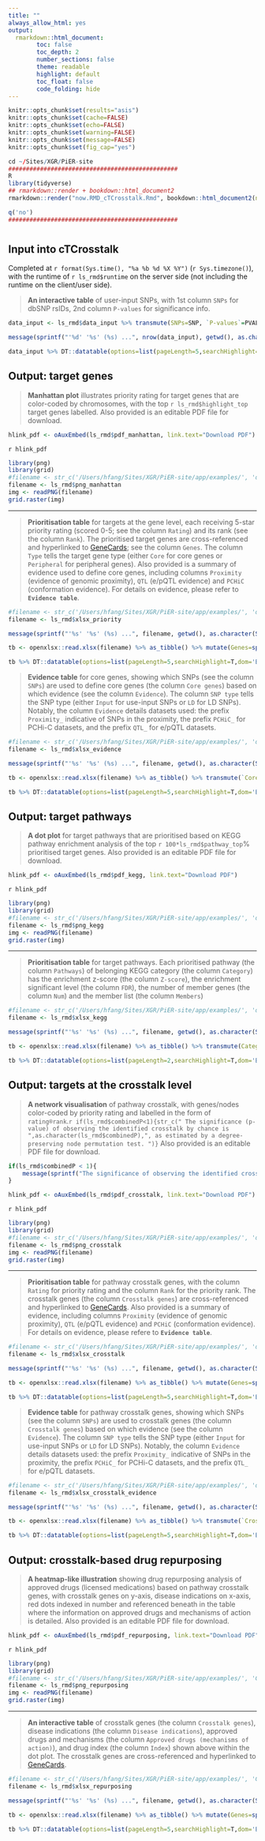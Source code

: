 ```yaml
---
title: ""
always_allow_html: yes
output:
  rmarkdown::html_document:
        toc: false
        toc_depth: 2
        number_sections: false
        theme: readable
        highlight: default
        toc_float: false
        code_folding: hide
---
```


```r
knitr::opts_chunk$set(results="asis")
knitr::opts_chunk$set(cache=FALSE)
knitr::opts_chunk$set(echo=FALSE)
knitr::opts_chunk$set(warning=FALSE)
knitr::opts_chunk$set(message=FALSE)
knitr::opts_chunk$set(fig_cap="yes")
```

```r
cd ~/Sites/XGR/PiER-site
################################################
R
library(tidyverse)
## rmarkdown::render + bookdown::html_document2
rmarkdown::render("now.RMD_cTCrosstalk.Rmd", bookdown::html_document2(number_sections=F,theme="readable", hightlight="default"), output_dir="/Users/hfang/Sites/XGR/PiER-site/app/examples")

q('no')
################################################
```


# {.tabset .tabset-fade}


## **Input into cTCrosstalk**
Completed at `r format(Sys.time(), "%a %b %d %X %Y")` (`r Sys.timezone()`), with the runtime of `r ls_rmd$runtime` on the server side (not including the runtime on the client/user side).

> **An interactive table** of user-input SNPs, with 1st column `SNPs` for dbSNP rsIDs, 2nd column `P-values` for significance info.

```r
data_input <- ls_rmd$data_input %>% transmute(SNPs=SNP, `P-values`=PVALUE)

message(sprintf("'%d' '%s' (%s) ...", nrow(data_input), getwd(), as.character(Sys.time())), appendLF=TRUE)

data_input %>% DT::datatable(options=list(pageLength=5,searchHighlight=T,dom='Bfrtip',buttons=c('csv','copy'), dom='t',scrollX=T), style='default', caption="", rownames=FALSE, escape=F, extensions=c('Buttons'))
```


## **Output: target genes**

> **Manhattan plot** illustrates priority rating for target genes that are color-coded by chromosomes, with the top `r ls_rmd$highlight_top` target genes labelled. Also provided is an editable PDF file for download.

```r
hlink_pdf <- oAuxEmbed(ls_rmd$pdf_manhattan, link.text="Download PDF")
```
<div class="text-right">`r hlink_pdf`</div>

```r
library(png)
library(grid)
#filename <- str_c('/Users/hfang/Sites/XGR/PiER-site/app/examples/', 'dTarget_manhattan.png')
filename <- ls_rmd$png_manhattan
img <- readPNG(filename)
grid.raster(img)
```

<hr>

> **Prioritisation table** for targets at the gene level, each receiving 5-star priority rating (scored 0-5; see the column `Rating`) and its rank (see the column `Rank`). The prioritised target genes are cross-referenced and hyperlinked to [GeneCards](https://www.genecards.org); see the column `Genes`. The column `Type` tells the target gene type (either `Core` for core genes or `Peripheral` for peripheral genes). Also provided is a summary of evidence used to define core genes, including columns `Proximity` (evidence of genomic proximity), `QTL` (e/pQTL evidence) and `PCHiC` (conformation evidence). For details on evidence, please refer to **`Evidence table`**.

```r
#filename <- str_c('/Users/hfang/Sites/XGR/PiER-site/app/examples/', 'dTarget_priority.xlsx')
filename <- ls_rmd$xlsx_priority

message(sprintf("'%s' '%s' (%s) ...", filename, getwd(), as.character(Sys.time())), appendLF=TRUE)

tb <- openxlsx::read.xlsx(filename) %>% as_tibble() %>% mutate(Genes=sprintf("<a href='https://www.genecards.org/cgi-bin/carddisp.pl?gene=%s' target='%s''>%s</a>", Gene, Gene, Gene)) %>% transmute(Genes, Rank, Rating, Type, Proximity, QTL, PCHiC, Description)

tb %>% DT::datatable(options=list(pageLength=5,searchHighlight=T,dom='Bfrtip',buttons=c('csv','copy'), dom='t',scrollX=T), style='default', caption="", rownames=FALSE, escape=F, extensions=c('Buttons'))
```

> **Evidence table** for core genes, showing which SNPs (see the column `SNPs`) are used to define core genes (the column `Core genes`) based on which evidence (see the column `Evidence`). The column `SNP type` tells the SNP type (either `Input` for use-input SNPs or `LD` for LD SNPs). Notably, the column `Evidence` details datasets used: the prefix `Proximity_` indicative of SNPs in the proximity, the prefix `PCHiC_` for PCHi-C datasets, and the prefix `QTL_` for e/pQTL datasets.

```r
#filename <- str_c('/Users/hfang/Sites/XGR/PiER-site/app/examples/', 'dTarget_evidence.xlsx')
filename <- ls_rmd$xlsx_evidence

message(sprintf("'%s' '%s' (%s) ...", filename, getwd(), as.character(Sys.time())), appendLF=TRUE)

tb <- openxlsx::read.xlsx(filename) %>% as_tibble() %>% transmute(`Core genes`=Gene, SNPs=SNP, `SNP type`=SNP_type, Evidence)

tb %>% DT::datatable(options=list(pageLength=5,searchHighlight=T,dom='Bfrtip',buttons=c('csv','copy'), dom='t',scrollX=T), style='default', caption="", rownames=FALSE, escape=F, extensions=c('Buttons'))
```


## **Output: target pathways**

> **A dot plot** for target pathways that are prioritised based on KEGG pathway enrichment analysis of the top `r 100*ls_rmd$pathway_top`% prioritised target genes. Also provided is an editable PDF file for download.

```r
hlink_pdf <- oAuxEmbed(ls_rmd$pdf_kegg, link.text="Download PDF")
```
<div class="text-right">`r hlink_pdf`</div>


```r
library(png)
library(grid)
#filename <- str_c('/Users/hfang/Sites/XGR/PiER-site/app/examples/', 'dTarget_KEGG.png')
filename <- ls_rmd$png_kegg
img <- readPNG(filename)
grid.raster(img)
```

<hr>

> **Prioritisation table** for target pathways. Each prioritised pathway (the column `Pathways`) of belonging KEGG category (the column `Category`) has the enrichment z-score (the column `Z-score`), the enrichment significant level (the column `FDR`), the number of member genes (the column `Num`) and the member list (the column `Members`)

```r
#filename <- str_c('/Users/hfang/Sites/XGR/PiER-site/app/examples/', 'dTarget_KEGG.xlsx')
filename <- ls_rmd$xlsx_kegg

message(sprintf("'%s' '%s' (%s) ...", filename, getwd(), as.character(Sys.time())), appendLF=TRUE)

tb <- openxlsx::read.xlsx(filename) %>% as_tibble() %>% transmute(Category=namespace, Pathways=name, `Z-score`=zscore, FDR=signif(adjp,digits=4), Num=nO, Members=overlap) %>% arrange(FDR)

tb %>% DT::datatable(options=list(pageLength=2,searchHighlight=T,dom='Bfrtip',buttons=c('csv','copy'), dom='t',scrollX=T), style='default', caption="", rownames=FALSE, escape=F, extensions=c('Buttons'))
```


## **Output: targets at the crosstalk level**

> **A network visualisation** of pathway crosstalk, with genes/nodes color-coded by priority rating and labelled in the form of `rating®rank`.`r if(ls_rmd$combinedP<1){str_c(" The significance (p-value) of observing the identified crosstalk by chance is ",as.character(ls_rmd$combinedP),", as estimated by a degree-preserving node permutation test. ")}` Also provided is an editable PDF file for download.

```r
if(ls_rmd$combinedP < 1){
	message(sprintf("The significance of observing the identified crosstalk by chance: P-value = %1.2e (estimated by a degree-preserving node permutation test).", ls_rmd$combinedP), appendLF=TRUE)
}
```

```r
hlink_pdf <- oAuxEmbed(ls_rmd$pdf_crosstalk, link.text="Download PDF")
```
<div class="text-right">`r hlink_pdf`</div>

```r
library(png)
library(grid)
#filename <- str_c('/Users/hfang/Sites/XGR/PiER-site/app/examples/', 'dTarget_crosstalk.png')
filename <- ls_rmd$png_crosstalk
img <- readPNG(filename)
grid.raster(img)
```

<hr>

> **Prioritisation table** for pathway crosstalk genes, with the column `Rating` for priority rating and the column `Rank` for the priority rank. The crosstalk genes (the column `Crosstalk genes`) are cross-referenced and hyperlinked to [GeneCards](https://www.genecards.org). Also provided is a summary of evidence, including columns `Proximity` (evidence of genomic proximity), `QTL` (e/pQTL evidence) and `PCHiC` (conformation evidence). For details on evidence, please refere to **`Evidence table`**.

```r
#filename <- str_c('/Users/hfang/Sites/XGR/PiER-site/app/examples/', 'dTarget_crosstalk.xlsx')
filename <- ls_rmd$xlsx_crosstalk

message(sprintf("'%s' '%s' (%s) ...", filename, getwd(), as.character(Sys.time())), appendLF=TRUE)

tb <- openxlsx::read.xlsx(filename) %>% as_tibble() %>% mutate(Genes=sprintf("<a href='https://www.genecards.org/cgi-bin/carddisp.pl?gene=%s' target='%s''>%s</a>", Gene, Gene, Gene)) %>% transmute(`Crosstalk genes`=Genes, Rank, Rating, Proximity, QTL, PCHiC, Description)

tb %>% DT::datatable(options=list(pageLength=5,searchHighlight=T,dom='Bfrtip',buttons=c('csv','copy'), dom='t',scrollX=T), style='default', caption="", rownames=FALSE, escape=F, extensions=c('Buttons'))
```

> **Evidence table** for pathway crosstalk genes, showing which SNPs (see the column `SNPs`) are used to crosstalk genes (the column `Crosstalk genes`) based on which evidence (see the column `Evidence`). The column `SNP type` tells the SNP type (either `Input` for use-input SNPs or `LD` for LD SNPs). Notably, the column `Evidence` details datasets used: the prefix `Proximity_` indicative of SNPs in the proximity, the prefix `PCHiC_` for PCHi-C datasets, and the prefix `QTL_` for e/pQTL datasets.

```r
#filename <- str_c('/Users/hfang/Sites/XGR/PiER-site/app/examples/', 'dTarget_crosstalk_evidence.xlsx')
filename <- ls_rmd$xlsx_crosstalk_evidence

message(sprintf("'%s' '%s' (%s) ...", filename, getwd(), as.character(Sys.time())), appendLF=TRUE)

tb <- openxlsx::read.xlsx(filename) %>% as_tibble() %>% transmute(`Crosstalk genes`=Gene, SNPs=SNP, `SNP type`=SNP_type, Evidence)

tb %>% DT::datatable(options=list(pageLength=5,searchHighlight=T,dom='Bfrtip',buttons=c('csv','copy'), dom='t',scrollX=T), style='default', caption="", rownames=FALSE, escape=F, extensions=c('Buttons'))
```


## **Output: crosstalk-based drug repurposing**

> **A heatmap-like illustration** showing drug repurposing analysis of approved drugs (licensed medications) based on pathway crosstalk genes, with crosstalk genes on y-axis, disease indications on x-axis, red dots indexed in number and referenced beneath in the table where the information on approved drugs and mechanisms of action is detailed. Also provided is an editable PDF file for download.

```r
hlink_pdf <- oAuxEmbed(ls_rmd$pdf_repurposing, link.text="Download PDF")
```
<div class="text-right">`r hlink_pdf`</div>

```r
library(png)
library(grid)
#filename <- str_c('/Users/hfang/Sites/XGR/PiER-site/app/examples/', 'Crosstalk.approved.png')
filename <- ls_rmd$png_repurposing
img <- readPNG(filename)
grid.raster(img)
```

<hr>

> **An interactive table** of crosstalk genes (the column `Crosstalk genes`), disease indications (the column `Disease indications`), approved drugs and mechanisms (the column `Approved drugs (mechanisms of action)`), and drug index (the column `Index`) shown above within the dot plot. The crosstalk genes are cross-referenced and hyperlinked to [GeneCards](https://www.genecards.org).

```r
#filename <- str_c('/Users/hfang/Sites/XGR/PiER-site/app/examples/', 'Crosstalk.approved.xlsx')
filename <- ls_rmd$xlsx_repurposing

message(sprintf("'%s' '%s' (%s) ...", filename, getwd(), as.character(Sys.time())), appendLF=TRUE)

tb <- openxlsx::read.xlsx(filename) %>% as_tibble() %>% mutate(Genes=sprintf("<a href='https://www.genecards.org/cgi-bin/carddisp.pl?gene=%s' target='%s''>%s</a>", Target, Target, Target)) %>% transmute(`Crosstalk genes`=Genes, `Disease indications`=Disease, `Approved drugs (mechanisms of action)`=Drug, Index=Drug_index)

tb %>% DT::datatable(options=list(pageLength=5,searchHighlight=T,dom='Bfrtip',buttons=c('csv','copy'), dom='t',scrollX=T), style='default', caption="", rownames=FALSE, escape=F, extensions=c('Buttons'))
```